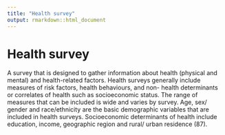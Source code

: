```yaml
---
title: "Health survey"
output: rmarkdown::html_document
---
```


# Health survey

A survey that is designed to gather  information about health (physical  and  mental) and  health-related  factors.  Health surveys generally include measures  of risk  factors, health  behaviours, and  non- health determinants or correlates of  health such as socioeconomic  status. The  range of measures that can be included  is wide and varies by  survey. Age, sex/ gender and  race/ethnicity are the basic  demographic variables that are included  in health  surveys. Socioeconomic  determinants of health include  education,  income, geographic region and  rural/ urban residence (87).
